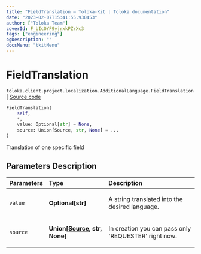 ```yaml
---
title: "FieldTranslation — Toloka-Kit | Toloka documentation"
date: "2023-02-07T15:41:55.930453"
author: ["Toloka Team"]
coverId: F_bIcOYF9yjrxkPZrXc3
tags: ["engineering"]
ogDescription: ""
docsMenu: "tkitMenu"
---
```


# FieldTranslation
`toloka.client.project.localization.AdditionalLanguage.FieldTranslation` | [Source code](https://github.com/Toloka/toloka-kit/blob/v1.1.3/src/client/project/localization.py#L21)

```python
FieldTranslation(
    self,
    *,
    value: Optional[str] = None,
    source: Union[Source, str, None] = ...
)
```

Translation of one specific field

## Parameters Description

| Parameters | Type | Description |
| :----------| :----| :-----------|
`value`|**Optional\[str\]**|<p>A string translated into the desired language.</p>
`source`|**Union\[[Source](/docs-new/toloka-kit/reference/toloka.client.project.localization.AdditionalLanguage.FieldTranslation.Source), str, None\]**|<p>In creation you can pass only &#x27;REQUESTER&#x27; right now.</p>
